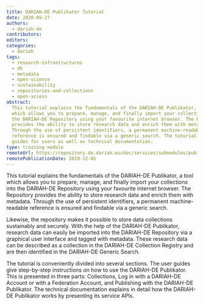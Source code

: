 ```yaml
---
title: DARIAH-DE Publikator Tutorial
date: 2020-05-27
authors:
  - dariah-de
contributors:
editors:
categories:
  - dariah
tags:
  - research-infrastructures
  - dh
  - metadata
  - open-science
  - sustainability
  - repositories-and-collections
  - open-access
abstract:
  This tutorial explains the fundamentals of the DARIAH-DE Publikator, a tool
  which allows you to prepare, manage, and finally import your collections into
  the DARIAH-DE Repository using your favourite internet browser. The Repository
  provides the ability to store research data and enrich them with metadata.
  Through the use of persistent identifiers, a permanent machine-readable
  reference is ensured and findable via a generic search. The tutorial contains
  guides for users as well as technical documentation.
type: training module
remoteUrl: https://repository.de.dariah.eu/doc/services/submodules/publikator/docs/index.html
remotePublicationDate: 2019-12-01
---
```


This tutorial explains the fundamentals of the DARIAH-DE Publikator, a tool
which allows you to prepare, manage, and finally import your collections into
the DARIAH-DE Repository using your favourite internet browser. The Repository
provides the ability to store research data and enrich them with metadata.
Through the use of persistent identifiers, a permanent machine-readable
reference is ensured and findable via a generic search.

Likewise, the repository makes it possible to store data collections sustainably
and securely. With the help of the DARIAH-DE Publikator, research data can
easily be imported into the DARIAH-DE Repository via a graphical user interface
and tagged with metadata. These research data can be described as a collection
in the DARIAH-DE Collection Registry and are then identified in the DARIAH-DE
Generic Search.

The tutorial is conveniently divided into several sections. The user guides give
step-by-step instructions on how to use the DARIAH-DE Publikator. This is
presented in three parts: Collections, Log in with a DARIAH-DE Account or with a
Federation Account, and Publishing with the DARIAH-DE Publikator. The technical
documentation explains in detail how the DARIAH-DE Publikator works by
presenting its service APIs.

<CTA
  title="Interested in learning more?"
  subtitle="Go to the DARIAH-DE Publikator Tutorial"
  url="https://repository.de.dariah.eu/doc/services/submodules/publikator/docs/index.html"
/>
